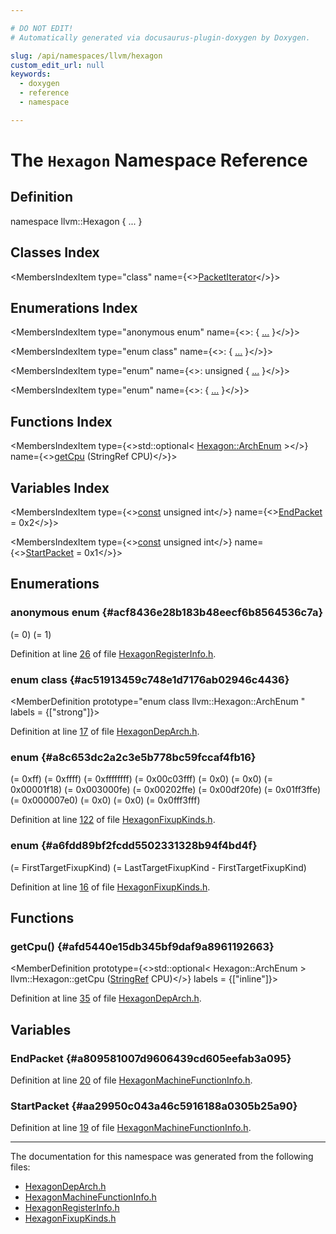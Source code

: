 ```yaml
---

# DO NOT EDIT!
# Automatically generated via docusaurus-plugin-doxygen by Doxygen.

slug: /api/namespaces/llvm/hexagon
custom_edit_url: null
keywords:
  - doxygen
  - reference
  - namespace

---
```





# The `Hexagon` Namespace Reference

<DoxygenPage pluginConfig={pluginConfig}>



## Definition

<CodeBlock>namespace llvm::Hexagon &#123; ... &#125;</CodeBlock>

## Classes Index

<MembersIndex>

<MembersIndexItem
  type="class"
  name={<><a href="/docs/api/classes/llvm/hexagon/packetiterator">PacketIterator</a></>}>
</MembersIndexItem>

</MembersIndex>

## Enumerations Index

<MembersIndex>

<MembersIndexItem
  type="anonymous enum"
  name={<>:  &#123; <a href="#acf8436e28b183b48eecf6b8564536c7a">...</a> &#125;</>}>
</MembersIndexItem>

<MembersIndexItem
  type="enum class"
  name={<>:  &#123; <a href="#ac51913459c748e1d7176ab02946c4436">...</a> &#125;</>}>
</MembersIndexItem>

<MembersIndexItem
  type="enum"
  name={<>: unsigned &#123; <a href="#a8c653dc2a2c3e5b778bc59fccaf4fb16">...</a> &#125;</>}>
</MembersIndexItem>

<MembersIndexItem
  type="enum"
  name={<>:  &#123; <a href="#a6fdd89bf2fcdd5502331328b94f4bd4f">...</a> &#125;</>}>
</MembersIndexItem>

</MembersIndex>

## Functions Index

<MembersIndex>

<MembersIndexItem
  type={<>std::optional&lt; <a href="#ac51913459c748e1d7176ab02946c4436">Hexagon::ArchEnum</a> &gt;</>}
  name={<><a href="#afd5440e15db345bf9daf9a8961192663">getCpu</a> (StringRef CPU)</>}>
</MembersIndexItem>

</MembersIndex>

## Variables Index

<MembersIndex>

<MembersIndexItem
  type={<><a href="/docs/api/files/lib/lib/target/lib/target/aarch64/aarch64promoteconstant-cpp/#a90f8350fecae261c25be85d38b451bff">const</a> unsigned int</>}
  name={<><a href="#a809581007d9606439cd605eefab3a095">EndPacket</a> = 0x2</>}>
</MembersIndexItem>

<MembersIndexItem
  type={<><a href="/docs/api/files/lib/lib/target/lib/target/aarch64/aarch64promoteconstant-cpp/#a90f8350fecae261c25be85d38b451bff">const</a> unsigned int</>}
  name={<><a href="#aa29950c043a46c5916188a0305b25a90">StartPacket</a> = 0x1</>}>
</MembersIndexItem>

</MembersIndex>


<SectionDefinition>

## Enumerations

### anonymous enum  {#acf8436e28b183b48eecf6b8564536c7a}

<MemberDefinition
  prototype="anonymous enum ">

<EnumerationList title="Enumeration values">

<Link id="acf8436e28b183b48eecf6b8564536c7aa4c96233dec1eedf779c37f230f6d8c10" />
<EnumerationListItem name="ps_sub_lo">
 (= 0)
</EnumerationListItem>

<Link id="acf8436e28b183b48eecf6b8564536c7aa7e62627fded515ebb9ff5d0ec9571d95" />
<EnumerationListItem name="ps_sub_hi">
 (= 1)
</EnumerationListItem>

</EnumerationList>

Definition at line <a href="/docs/api/files/lib/lib/target/lib/target/hexagon/hexagonregisterinfo-h/#l00026">26</a> of file <a href="/docs/api/files/lib/lib/target/lib/target/hexagon/hexagonregisterinfo-h">HexagonRegisterInfo.h</a>.
</MemberDefinition>

### enum class  {#ac51913459c748e1d7176ab02946c4436}

<MemberDefinition
  prototype="enum class llvm::Hexagon::ArchEnum "
 labels = {["strong"]}>

<EnumerationList title="Enumeration values">

<Link id="ac51913459c748e1d7176ab02946c4436a31ca3cae0b846c9a58d52c656d28b5e0" />
<EnumerationListItem name="NoArch">

</EnumerationListItem>

<Link id="ac51913459c748e1d7176ab02946c4436a8045a0a6c688b0635e3caccc408a1446" />
<EnumerationListItem name="Generic">

</EnumerationListItem>

<Link id="ac51913459c748e1d7176ab02946c4436a8cff5423006469332e8ae5e3a8c8559c" />
<EnumerationListItem name="V5">

</EnumerationListItem>

<Link id="ac51913459c748e1d7176ab02946c4436a7e2f25174ce09de028190095cc693a5e" />
<EnumerationListItem name="V55">

</EnumerationListItem>

<Link id="ac51913459c748e1d7176ab02946c4436a8336608773c499fd7e37000fac2f9cfd" />
<EnumerationListItem name="V60">

</EnumerationListItem>

<Link id="ac51913459c748e1d7176ab02946c4436a113b0d77002193057e4a99b66ceb8264" />
<EnumerationListItem name="V62">

</EnumerationListItem>

<Link id="ac51913459c748e1d7176ab02946c4436aa7903c0ef33fd8000b9fded2bd20f6cb" />
<EnumerationListItem name="V65">

</EnumerationListItem>

<Link id="ac51913459c748e1d7176ab02946c4436a2267b8c0f3b8c12c5bbbf66978544a0d" />
<EnumerationListItem name="V66">

</EnumerationListItem>

<Link id="ac51913459c748e1d7176ab02946c4436a0db1fd5100de9dcbc5f2949df2a2dbf7" />
<EnumerationListItem name="V67">

</EnumerationListItem>

<Link id="ac51913459c748e1d7176ab02946c4436a52cd6998d793235c390b570fba7d206c" />
<EnumerationListItem name="V68">

</EnumerationListItem>

<Link id="ac51913459c748e1d7176ab02946c4436a08c198530a951b0d1adc8c0f38967bb1" />
<EnumerationListItem name="V69">

</EnumerationListItem>

<Link id="ac51913459c748e1d7176ab02946c4436a21f8c41b215c6879bfc46b10e506d2d4" />
<EnumerationListItem name="V71">

</EnumerationListItem>

<Link id="ac51913459c748e1d7176ab02946c4436a4084fbfbf7c3d3e99fcda5f126a1e494" />
<EnumerationListItem name="V73">

</EnumerationListItem>

<Link id="ac51913459c748e1d7176ab02946c4436ab1cab2dc211faa7bcebb331fd40454fb" />
<EnumerationListItem name="V75">

</EnumerationListItem>

<Link id="ac51913459c748e1d7176ab02946c4436a98a8f93c2a6e174b45fc01e59ccf8ffe" />
<EnumerationListItem name="V79">

</EnumerationListItem>

</EnumerationList>

Definition at line <a href="/docs/api/files/lib/lib/target/lib/target/hexagon/hexagondeparch-h/#l00017">17</a> of file <a href="/docs/api/files/lib/lib/target/lib/target/hexagon/hexagondeparch-h">HexagonDepArch.h</a>.
</MemberDefinition>

### enum  {#a8c653dc2a2c3e5b778bc59fccaf4fb16}

<MemberDefinition
  prototype="enum llvm::Hexagon::FixupBitmaps : unsigned">

<EnumerationList title="Enumeration values">

<Link id="a8c653dc2a2c3e5b778bc59fccaf4fb16aca9d109bb52922d62ac1360f6c245430" />
<EnumerationListItem name="Word8">
 (= 0xff)
</EnumerationListItem>

<Link id="a8c653dc2a2c3e5b778bc59fccaf4fb16af5deb2c9fa39e76fe600cc15eeb906ff" />
<EnumerationListItem name="Word16">
 (= 0xffff)
</EnumerationListItem>

<Link id="a8c653dc2a2c3e5b778bc59fccaf4fb16affa3e1d1df2355a0ffd85ea780f2bfdc" />
<EnumerationListItem name="Word32">
 (= 0xffffffff)
</EnumerationListItem>

<Link id="a8c653dc2a2c3e5b778bc59fccaf4fb16a5f7eb415278f77283cce259d9d24eb95" />
<EnumerationListItem name="Word32_LO">
 (= 0x00c03fff)
</EnumerationListItem>

<Link id="a8c653dc2a2c3e5b778bc59fccaf4fb16a6c8c63e43b2e72589aa21b8ae4cf9d6f" />
<EnumerationListItem name="Word32_HL">
 (= 0x0)
</EnumerationListItem>

<Link id="a8c653dc2a2c3e5b778bc59fccaf4fb16ac62f5ab87b94784e37c032d3b017adc2" />
<EnumerationListItem name="Word32_GP">
 (= 0x0)
</EnumerationListItem>

<Link id="a8c653dc2a2c3e5b778bc59fccaf4fb16a7d40fcd363ac46a36895b71557813d41" />
<EnumerationListItem name="Word32_B7">
 (= 0x00001f18)
</EnumerationListItem>

<Link id="a8c653dc2a2c3e5b778bc59fccaf4fb16a5bd3bfde148e4996714caa1253181708" />
<EnumerationListItem name="Word32_B9">
 (= 0x003000fe)
</EnumerationListItem>

<Link id="a8c653dc2a2c3e5b778bc59fccaf4fb16ab336784618a49f1012abab88c2ee2ce9" />
<EnumerationListItem name="Word32_B13">
 (= 0x00202ffe)
</EnumerationListItem>

<Link id="a8c653dc2a2c3e5b778bc59fccaf4fb16afcf4d8412054486defa361117357ef12" />
<EnumerationListItem name="Word32_B15">
 (= 0x00df20fe)
</EnumerationListItem>

<Link id="a8c653dc2a2c3e5b778bc59fccaf4fb16a95197cd78c5f47d30f5aa6a1c747d367" />
<EnumerationListItem name="Word32_B22">
 (= 0x01ff3ffe)
</EnumerationListItem>

<Link id="a8c653dc2a2c3e5b778bc59fccaf4fb16ad6b43dd2812fd2ca1afe240f9f5fc4ca" />
<EnumerationListItem name="Word32_R6">
 (= 0x000007e0)
</EnumerationListItem>

<Link id="a8c653dc2a2c3e5b778bc59fccaf4fb16a4ca761661613260604234891e7f9908e" />
<EnumerationListItem name="Word32_U6">
 (= 0x0)
</EnumerationListItem>

<Link id="a8c653dc2a2c3e5b778bc59fccaf4fb16a856313e9c05314a8c54badd71b85d5b1" />
<EnumerationListItem name="Word32_U16">
 (= 0x0)
</EnumerationListItem>

<Link id="a8c653dc2a2c3e5b778bc59fccaf4fb16afd71ab505948dae24b20d14bf5ca8662" />
<EnumerationListItem name="Word32_X26">
 (= 0x0fff3fff)
</EnumerationListItem>

</EnumerationList>

Definition at line <a href="/docs/api/files/lib/lib/target/lib/target/hexagon/lib/target/hexagon/mctargetdesc/hexagonfixupkinds-h/#l00122">122</a> of file <a href="/docs/api/files/lib/lib/target/lib/target/hexagon/lib/target/hexagon/mctargetdesc/hexagonfixupkinds-h">HexagonFixupKinds.h</a>.
</MemberDefinition>

### enum  {#a6fdd89bf2fcdd5502331328b94f4bd4f}

<MemberDefinition
  prototype="enum llvm::Hexagon::Fixups ">

<EnumerationList title="Enumeration values">

<Link id="a6fdd89bf2fcdd5502331328b94f4bd4fa9d43956f2ba0ad2b6a14b6f15d8a9d1b" />
<EnumerationListItem name="fixup_Hexagon_B22_PCREL">
 (= FirstTargetFixupKind)
</EnumerationListItem>

<Link id="a6fdd89bf2fcdd5502331328b94f4bd4fa8e7f405b8420c4b38d640cd008c0f1b5" />
<EnumerationListItem name="fixup_Hexagon_B15_PCREL">

</EnumerationListItem>

<Link id="a6fdd89bf2fcdd5502331328b94f4bd4faec512985edaee90285f046598a99c063" />
<EnumerationListItem name="fixup_Hexagon_B7_PCREL">

</EnumerationListItem>

<Link id="a6fdd89bf2fcdd5502331328b94f4bd4fa62fc0b99badda962b2f1bcdd1367ff13" />
<EnumerationListItem name="fixup_Hexagon_LO16">

</EnumerationListItem>

<Link id="a6fdd89bf2fcdd5502331328b94f4bd4fa9ac1d082837fe4e072372d5479ecd945" />
<EnumerationListItem name="fixup_Hexagon_HI16">

</EnumerationListItem>

<Link id="a6fdd89bf2fcdd5502331328b94f4bd4fa0a49adb0d61b7f58450fa61d489c9de5" />
<EnumerationListItem name="fixup_Hexagon_32">

</EnumerationListItem>

<Link id="a6fdd89bf2fcdd5502331328b94f4bd4fa983047fe1d9d76db3ea8ada08e1a1761" />
<EnumerationListItem name="fixup_Hexagon_16">

</EnumerationListItem>

<Link id="a6fdd89bf2fcdd5502331328b94f4bd4facd53bc898ef0ddc41efd51d392581b89" />
<EnumerationListItem name="fixup_Hexagon_8">

</EnumerationListItem>

<Link id="a6fdd89bf2fcdd5502331328b94f4bd4fa9138381af1cca4c3b1b6d704b99a1264" />
<EnumerationListItem name="fixup_Hexagon_GPREL16_0">

</EnumerationListItem>

<Link id="a6fdd89bf2fcdd5502331328b94f4bd4fa8772f6b3894ea2528dd63a9b18d486c0" />
<EnumerationListItem name="fixup_Hexagon_GPREL16_1">

</EnumerationListItem>

<Link id="a6fdd89bf2fcdd5502331328b94f4bd4fa86787739672c42f914e9cff84b54fd08" />
<EnumerationListItem name="fixup_Hexagon_GPREL16_2">

</EnumerationListItem>

<Link id="a6fdd89bf2fcdd5502331328b94f4bd4fa09ee45819d307cd444ef760ba4b4a839" />
<EnumerationListItem name="fixup_Hexagon_GPREL16_3">

</EnumerationListItem>

<Link id="a6fdd89bf2fcdd5502331328b94f4bd4fa79ef6386750168ee03339b4d203ec396" />
<EnumerationListItem name="fixup_Hexagon_HL16">

</EnumerationListItem>

<Link id="a6fdd89bf2fcdd5502331328b94f4bd4fa3892bebaed52b6bb7704fb4705bfd3ea" />
<EnumerationListItem name="fixup_Hexagon_B13_PCREL">

</EnumerationListItem>

<Link id="a6fdd89bf2fcdd5502331328b94f4bd4fa8433e062504192a5113a2e9d08e911e2" />
<EnumerationListItem name="fixup_Hexagon_B9_PCREL">

</EnumerationListItem>

<Link id="a6fdd89bf2fcdd5502331328b94f4bd4fa659fb706c1401f9541effc64fa54ba68" />
<EnumerationListItem name="fixup_Hexagon_B32_PCREL_X">

</EnumerationListItem>

<Link id="a6fdd89bf2fcdd5502331328b94f4bd4fa8d74109744840889ca2b701dfcdac096" />
<EnumerationListItem name="fixup_Hexagon_32_6_X">

</EnumerationListItem>

<Link id="a6fdd89bf2fcdd5502331328b94f4bd4fadfd8c0fda1dc285ceabeb34ddcd3a226" />
<EnumerationListItem name="fixup_Hexagon_B22_PCREL_X">

</EnumerationListItem>

<Link id="a6fdd89bf2fcdd5502331328b94f4bd4fadba6b69224d9575e3845b5a1d5fbf437" />
<EnumerationListItem name="fixup_Hexagon_B15_PCREL_X">

</EnumerationListItem>

<Link id="a6fdd89bf2fcdd5502331328b94f4bd4fa5742fbb01e95827aa1d4fed0e8bf49db" />
<EnumerationListItem name="fixup_Hexagon_B13_PCREL_X">

</EnumerationListItem>

<Link id="a6fdd89bf2fcdd5502331328b94f4bd4faf7ad305a417f6572f3ecc7d3d73179ca" />
<EnumerationListItem name="fixup_Hexagon_B9_PCREL_X">

</EnumerationListItem>

<Link id="a6fdd89bf2fcdd5502331328b94f4bd4fa2fc452a2d9e80df1f68ec27693e9632c" />
<EnumerationListItem name="fixup_Hexagon_B7_PCREL_X">

</EnumerationListItem>

<Link id="a6fdd89bf2fcdd5502331328b94f4bd4fa1238f42b1826506b29adb8d7e79b6881" />
<EnumerationListItem name="fixup_Hexagon_16_X">

</EnumerationListItem>

<Link id="a6fdd89bf2fcdd5502331328b94f4bd4fa4a4308781cf42caa5826013ce7196fa5" />
<EnumerationListItem name="fixup_Hexagon_12_X">

</EnumerationListItem>

<Link id="a6fdd89bf2fcdd5502331328b94f4bd4fab6c0d1722606ba0c87cf23facac8cf9a" />
<EnumerationListItem name="fixup_Hexagon_11_X">

</EnumerationListItem>

<Link id="a6fdd89bf2fcdd5502331328b94f4bd4fad99ecf031674f184411b22dc55e59659" />
<EnumerationListItem name="fixup_Hexagon_10_X">

</EnumerationListItem>

<Link id="a6fdd89bf2fcdd5502331328b94f4bd4fac2aefbd0a7d3415735342e0b3dd7607d" />
<EnumerationListItem name="fixup_Hexagon_9_X">

</EnumerationListItem>

<Link id="a6fdd89bf2fcdd5502331328b94f4bd4fa1752309db082a3eaf850e6478cb6e2ac" />
<EnumerationListItem name="fixup_Hexagon_8_X">

</EnumerationListItem>

<Link id="a6fdd89bf2fcdd5502331328b94f4bd4fa88a5681b1be1d10a65270e11a9680a51" />
<EnumerationListItem name="fixup_Hexagon_7_X">

</EnumerationListItem>

<Link id="a6fdd89bf2fcdd5502331328b94f4bd4fa75669d3838a8248efdcecdf57ea4eaee" />
<EnumerationListItem name="fixup_Hexagon_6_X">

</EnumerationListItem>

<Link id="a6fdd89bf2fcdd5502331328b94f4bd4fa58d886d876663e910bb42d4711cd3a47" />
<EnumerationListItem name="fixup_Hexagon_32_PCREL">

</EnumerationListItem>

<Link id="a6fdd89bf2fcdd5502331328b94f4bd4fa1e3c630a7c5b5dc7c5329435a6b41a97" />
<EnumerationListItem name="fixup_Hexagon_COPY">

</EnumerationListItem>

<Link id="a6fdd89bf2fcdd5502331328b94f4bd4fa27b6bfa00bdafea93c099b82427a4825" />
<EnumerationListItem name="fixup_Hexagon_GLOB_DAT">

</EnumerationListItem>

<Link id="a6fdd89bf2fcdd5502331328b94f4bd4fa170d14cf0c7d0e241f21dde3baf09d24" />
<EnumerationListItem name="fixup_Hexagon_JMP_SLOT">

</EnumerationListItem>

<Link id="a6fdd89bf2fcdd5502331328b94f4bd4fa85cc680592aabe5903faee5dbe52a293" />
<EnumerationListItem name="fixup_Hexagon_RELATIVE">

</EnumerationListItem>

<Link id="a6fdd89bf2fcdd5502331328b94f4bd4fa5de78d76e447c09d64aff72960145cd2" />
<EnumerationListItem name="fixup_Hexagon_PLT_B22_PCREL">

</EnumerationListItem>

<Link id="a6fdd89bf2fcdd5502331328b94f4bd4fabfc9bbd4439da18ba02014c0034ab906" />
<EnumerationListItem name="fixup_Hexagon_GOTREL_LO16">

</EnumerationListItem>

<Link id="a6fdd89bf2fcdd5502331328b94f4bd4fa58f925e6ea2b9418e5f060c7a20db09e" />
<EnumerationListItem name="fixup_Hexagon_GOTREL_HI16">

</EnumerationListItem>

<Link id="a6fdd89bf2fcdd5502331328b94f4bd4fa886678bbd3b53e49c1e613b69345eb82" />
<EnumerationListItem name="fixup_Hexagon_GOTREL_32">

</EnumerationListItem>

<Link id="a6fdd89bf2fcdd5502331328b94f4bd4fa6983463228ac808d9fdb72f996efd344" />
<EnumerationListItem name="fixup_Hexagon_GOT_LO16">

</EnumerationListItem>

<Link id="a6fdd89bf2fcdd5502331328b94f4bd4fa0bd79ef1d1a6a62fb91a9f28447b1e3c" />
<EnumerationListItem name="fixup_Hexagon_GOT_HI16">

</EnumerationListItem>

<Link id="a6fdd89bf2fcdd5502331328b94f4bd4fa1650494cb02ba11cae46812eab294dd4" />
<EnumerationListItem name="fixup_Hexagon_GOT_32">

</EnumerationListItem>

<Link id="a6fdd89bf2fcdd5502331328b94f4bd4fa10325a6488d2667fde692f8168f36536" />
<EnumerationListItem name="fixup_Hexagon_GOT_16">

</EnumerationListItem>

<Link id="a6fdd89bf2fcdd5502331328b94f4bd4fa3e900a9a202bbab42a492fa01de22593" />
<EnumerationListItem name="fixup_Hexagon_DTPMOD_32">

</EnumerationListItem>

<Link id="a6fdd89bf2fcdd5502331328b94f4bd4fa8a0fc945427de25d74ac06fbfec27455" />
<EnumerationListItem name="fixup_Hexagon_DTPREL_LO16">

</EnumerationListItem>

<Link id="a6fdd89bf2fcdd5502331328b94f4bd4fa3ad50b0feaad604ba6c3e1bb12d5d53e" />
<EnumerationListItem name="fixup_Hexagon_DTPREL_HI16">

</EnumerationListItem>

<Link id="a6fdd89bf2fcdd5502331328b94f4bd4fa877c2ee214a59923396a49df10525171" />
<EnumerationListItem name="fixup_Hexagon_DTPREL_32">

</EnumerationListItem>

<Link id="a6fdd89bf2fcdd5502331328b94f4bd4fa7380060dd15e7fae6a660465c0c0215a" />
<EnumerationListItem name="fixup_Hexagon_DTPREL_16">

</EnumerationListItem>

<Link id="a6fdd89bf2fcdd5502331328b94f4bd4fa9a689f3ed64b9083dc9b5b9d8cfaaf68" />
<EnumerationListItem name="fixup_Hexagon_GD_PLT_B22_PCREL">

</EnumerationListItem>

<Link id="a6fdd89bf2fcdd5502331328b94f4bd4fa1d78e3d110cd9b108eae5c7dfe20b9c3" />
<EnumerationListItem name="fixup_Hexagon_LD_PLT_B22_PCREL">

</EnumerationListItem>

<Link id="a6fdd89bf2fcdd5502331328b94f4bd4fa71ffeb67d2bb37d7ca90058c88c87d7a" />
<EnumerationListItem name="fixup_Hexagon_GD_GOT_LO16">

</EnumerationListItem>

<Link id="a6fdd89bf2fcdd5502331328b94f4bd4fa0bd2f6d5a9ddac2ae30d825a7c9c0aff" />
<EnumerationListItem name="fixup_Hexagon_GD_GOT_HI16">

</EnumerationListItem>

<Link id="a6fdd89bf2fcdd5502331328b94f4bd4fa95aa368cc3aa0efc85295e5e0fda662e" />
<EnumerationListItem name="fixup_Hexagon_GD_GOT_32">

</EnumerationListItem>

<Link id="a6fdd89bf2fcdd5502331328b94f4bd4fa5bddf1f4c7df22f46a83d1ffeec2d9dc" />
<EnumerationListItem name="fixup_Hexagon_GD_GOT_16">

</EnumerationListItem>

<Link id="a6fdd89bf2fcdd5502331328b94f4bd4fab96a52b0f2dd5f94298e3a0c2b292498" />
<EnumerationListItem name="fixup_Hexagon_LD_GOT_LO16">

</EnumerationListItem>

<Link id="a6fdd89bf2fcdd5502331328b94f4bd4fa46d5b5f65f0c34f1df0dc1d127bb267b" />
<EnumerationListItem name="fixup_Hexagon_LD_GOT_HI16">

</EnumerationListItem>

<Link id="a6fdd89bf2fcdd5502331328b94f4bd4fae835cb5b9d766d2a38aa6dc318ead74c" />
<EnumerationListItem name="fixup_Hexagon_LD_GOT_32">

</EnumerationListItem>

<Link id="a6fdd89bf2fcdd5502331328b94f4bd4fa8f23abef486b6e149287dd187f4a1774" />
<EnumerationListItem name="fixup_Hexagon_LD_GOT_16">

</EnumerationListItem>

<Link id="a6fdd89bf2fcdd5502331328b94f4bd4faf702bce95b626ec4b9882426369264e4" />
<EnumerationListItem name="fixup_Hexagon_IE_LO16">

</EnumerationListItem>

<Link id="a6fdd89bf2fcdd5502331328b94f4bd4fa640f88cd125f9b795bf9ea5637c1af80" />
<EnumerationListItem name="fixup_Hexagon_IE_HI16">

</EnumerationListItem>

<Link id="a6fdd89bf2fcdd5502331328b94f4bd4fa96cfce497d5a8ffbc24e234b6b5b65dd" />
<EnumerationListItem name="fixup_Hexagon_IE_32">

</EnumerationListItem>

<Link id="a6fdd89bf2fcdd5502331328b94f4bd4fa47a387a1776b251aaf360a6dce6c506a" />
<EnumerationListItem name="fixup_Hexagon_IE_16">

</EnumerationListItem>

<Link id="a6fdd89bf2fcdd5502331328b94f4bd4fa3eee608f87c662e714399c4da1bcdfe0" />
<EnumerationListItem name="fixup_Hexagon_IE_GOT_LO16">

</EnumerationListItem>

<Link id="a6fdd89bf2fcdd5502331328b94f4bd4fac7156b443277048d58471fe1abd746e9" />
<EnumerationListItem name="fixup_Hexagon_IE_GOT_HI16">

</EnumerationListItem>

<Link id="a6fdd89bf2fcdd5502331328b94f4bd4fa9ad1ee188faef46ac49cd93b07a0e805" />
<EnumerationListItem name="fixup_Hexagon_IE_GOT_32">

</EnumerationListItem>

<Link id="a6fdd89bf2fcdd5502331328b94f4bd4fab8ade61a33bbfaa4d5a25268acc2b601" />
<EnumerationListItem name="fixup_Hexagon_IE_GOT_16">

</EnumerationListItem>

<Link id="a6fdd89bf2fcdd5502331328b94f4bd4faa504ba238a35d3921438a7cc482d33ad" />
<EnumerationListItem name="fixup_Hexagon_TPREL_LO16">

</EnumerationListItem>

<Link id="a6fdd89bf2fcdd5502331328b94f4bd4faa5df11702270e9d9efea4564ee46ebeb" />
<EnumerationListItem name="fixup_Hexagon_TPREL_HI16">

</EnumerationListItem>

<Link id="a6fdd89bf2fcdd5502331328b94f4bd4fa51750857d8c467426b78cf2b3335ba92" />
<EnumerationListItem name="fixup_Hexagon_TPREL_32">

</EnumerationListItem>

<Link id="a6fdd89bf2fcdd5502331328b94f4bd4fa404621dd8b91539d09de1373561a5443" />
<EnumerationListItem name="fixup_Hexagon_TPREL_16">

</EnumerationListItem>

<Link id="a6fdd89bf2fcdd5502331328b94f4bd4fa94c391478d4495def35b608d8d49aecd" />
<EnumerationListItem name="fixup_Hexagon_6_PCREL_X">

</EnumerationListItem>

<Link id="a6fdd89bf2fcdd5502331328b94f4bd4faf1153ccc22742ec0464cb1b9927eecc9" />
<EnumerationListItem name="fixup_Hexagon_GOTREL_32_6_X">

</EnumerationListItem>

<Link id="a6fdd89bf2fcdd5502331328b94f4bd4fafa196a1c11f392e0d0778479cbdcb390" />
<EnumerationListItem name="fixup_Hexagon_GOTREL_16_X">

</EnumerationListItem>

<Link id="a6fdd89bf2fcdd5502331328b94f4bd4fad4fc2083e1517b0cf6dfd085231fbd89" />
<EnumerationListItem name="fixup_Hexagon_GOTREL_11_X">

</EnumerationListItem>

<Link id="a6fdd89bf2fcdd5502331328b94f4bd4fac97b8f66ee281a6286efcebc4697e7ed" />
<EnumerationListItem name="fixup_Hexagon_GOT_32_6_X">

</EnumerationListItem>

<Link id="a6fdd89bf2fcdd5502331328b94f4bd4fa5b53b6d46a35711771f21d6988e00bc6" />
<EnumerationListItem name="fixup_Hexagon_GOT_16_X">

</EnumerationListItem>

<Link id="a6fdd89bf2fcdd5502331328b94f4bd4fad2f0d42bcf2a8b8d8cc55870ea4f968a" />
<EnumerationListItem name="fixup_Hexagon_GOT_11_X">

</EnumerationListItem>

<Link id="a6fdd89bf2fcdd5502331328b94f4bd4fa703bfe0936ee91755b39ec64dceed58b" />
<EnumerationListItem name="fixup_Hexagon_DTPREL_32_6_X">

</EnumerationListItem>

<Link id="a6fdd89bf2fcdd5502331328b94f4bd4fad98d188763eb82743804f9487e2aa1e7" />
<EnumerationListItem name="fixup_Hexagon_DTPREL_16_X">

</EnumerationListItem>

<Link id="a6fdd89bf2fcdd5502331328b94f4bd4fa824c46bf71f91ca5c47d28f611512b25" />
<EnumerationListItem name="fixup_Hexagon_DTPREL_11_X">

</EnumerationListItem>

<Link id="a6fdd89bf2fcdd5502331328b94f4bd4fa46bb2621d89288ade28fc1ef2bcd0d7d" />
<EnumerationListItem name="fixup_Hexagon_GD_GOT_32_6_X">

</EnumerationListItem>

<Link id="a6fdd89bf2fcdd5502331328b94f4bd4fa698984f6e98ef90a74f4ffb1110c8e83" />
<EnumerationListItem name="fixup_Hexagon_GD_GOT_16_X">

</EnumerationListItem>

<Link id="a6fdd89bf2fcdd5502331328b94f4bd4fa69dd3f3b5eee56c84b9d3d753f9f3696" />
<EnumerationListItem name="fixup_Hexagon_GD_GOT_11_X">

</EnumerationListItem>

<Link id="a6fdd89bf2fcdd5502331328b94f4bd4faab1514b556208cf0151233da6d70a0c1" />
<EnumerationListItem name="fixup_Hexagon_LD_GOT_32_6_X">

</EnumerationListItem>

<Link id="a6fdd89bf2fcdd5502331328b94f4bd4fa8e2d48cfc26356af4a52ab9738e813de" />
<EnumerationListItem name="fixup_Hexagon_LD_GOT_16_X">

</EnumerationListItem>

<Link id="a6fdd89bf2fcdd5502331328b94f4bd4fad2c0c2014c24cb796bfcbeebd7bc8a02" />
<EnumerationListItem name="fixup_Hexagon_LD_GOT_11_X">

</EnumerationListItem>

<Link id="a6fdd89bf2fcdd5502331328b94f4bd4fae0bfea17caa1f1375f045bc52c812870" />
<EnumerationListItem name="fixup_Hexagon_IE_32_6_X">

</EnumerationListItem>

<Link id="a6fdd89bf2fcdd5502331328b94f4bd4fa762facc50089208c6007d89f6935c99b" />
<EnumerationListItem name="fixup_Hexagon_IE_16_X">

</EnumerationListItem>

<Link id="a6fdd89bf2fcdd5502331328b94f4bd4fa59c78c64a975df3e44624569e8142127" />
<EnumerationListItem name="fixup_Hexagon_IE_GOT_32_6_X">

</EnumerationListItem>

<Link id="a6fdd89bf2fcdd5502331328b94f4bd4fa1437ba334dcf5bdf60eed35e439eeccd" />
<EnumerationListItem name="fixup_Hexagon_IE_GOT_16_X">

</EnumerationListItem>

<Link id="a6fdd89bf2fcdd5502331328b94f4bd4fae412b909dd6c896523c05e3d7f1315d9" />
<EnumerationListItem name="fixup_Hexagon_IE_GOT_11_X">

</EnumerationListItem>

<Link id="a6fdd89bf2fcdd5502331328b94f4bd4fa27a221e1c9b48f060c699ffef2bc3784" />
<EnumerationListItem name="fixup_Hexagon_TPREL_32_6_X">

</EnumerationListItem>

<Link id="a6fdd89bf2fcdd5502331328b94f4bd4fa2a2067c1eb00e35133f5d83164e77267" />
<EnumerationListItem name="fixup_Hexagon_TPREL_16_X">

</EnumerationListItem>

<Link id="a6fdd89bf2fcdd5502331328b94f4bd4fabb0a4c45ae086959ca277bb07406f6ee" />
<EnumerationListItem name="fixup_Hexagon_TPREL_11_X">

</EnumerationListItem>

<Link id="a6fdd89bf2fcdd5502331328b94f4bd4faf45ac0138cce02b717e60b43ac920e06" />
<EnumerationListItem name="fixup_Hexagon_23_REG">

</EnumerationListItem>

<Link id="a6fdd89bf2fcdd5502331328b94f4bd4fa105e484db4846fe2f4433677246b78e3" />
<EnumerationListItem name="fixup_Hexagon_27_REG">

</EnumerationListItem>

<Link id="a6fdd89bf2fcdd5502331328b94f4bd4fa95bb47d6433e0d1496f52a00247731dd" />
<EnumerationListItem name="fixup_Hexagon_GD_PLT_B22_PCREL_X">

</EnumerationListItem>

<Link id="a6fdd89bf2fcdd5502331328b94f4bd4fa72100ecf8c35b05ed173bdb24b6cd01e" />
<EnumerationListItem name="fixup_Hexagon_GD_PLT_B32_PCREL_X">

</EnumerationListItem>

<Link id="a6fdd89bf2fcdd5502331328b94f4bd4fa43847e6cd11cfe076051a9997931709a" />
<EnumerationListItem name="fixup_Hexagon_LD_PLT_B22_PCREL_X">

</EnumerationListItem>

<Link id="a6fdd89bf2fcdd5502331328b94f4bd4fa07f492a937c5572b112d66da7966073c" />
<EnumerationListItem name="fixup_Hexagon_LD_PLT_B32_PCREL_X">

</EnumerationListItem>

<Link id="a6fdd89bf2fcdd5502331328b94f4bd4fab984de158fd26c0a47bca080dc502c6f" />
<EnumerationListItem name="LastTargetFixupKind">

</EnumerationListItem>

<Link id="a6fdd89bf2fcdd5502331328b94f4bd4fa6ae0c38cd8fb6d8505e1d6008bd48f50" />
<EnumerationListItem name="NumTargetFixupKinds">
 (= LastTargetFixupKind - FirstTargetFixupKind)
</EnumerationListItem>

</EnumerationList>

Definition at line <a href="/docs/api/files/lib/lib/target/lib/target/hexagon/lib/target/hexagon/mctargetdesc/hexagonfixupkinds-h/#l00016">16</a> of file <a href="/docs/api/files/lib/lib/target/lib/target/hexagon/lib/target/hexagon/mctargetdesc/hexagonfixupkinds-h">HexagonFixupKinds.h</a>.
</MemberDefinition>

</SectionDefinition>

<SectionDefinition>

## Functions

### getCpu() {#afd5440e15db345bf9daf9a8961192663}

<MemberDefinition
  prototype={<>std::optional&lt; Hexagon::ArchEnum &gt; llvm::Hexagon::getCpu (<a href="/docs/api/classes/llvm/stringref">StringRef</a> CPU)</>}
  labels = {["inline"]}>

Definition at line <a href="/docs/api/files/lib/lib/target/lib/target/hexagon/hexagondeparch-h/#l00035">35</a> of file <a href="/docs/api/files/lib/lib/target/lib/target/hexagon/hexagondeparch-h">HexagonDepArch.h</a>.
</MemberDefinition>

</SectionDefinition>

<SectionDefinition>

## Variables

### EndPacket {#a809581007d9606439cd605eefab3a095}

<MemberDefinition
  prototype="const unsigned int llvm::Hexagon::EndPacket = 0x2">

Definition at line <a href="/docs/api/files/lib/lib/target/lib/target/hexagon/hexagonmachinefunctioninfo-h/#l00020">20</a> of file <a href="/docs/api/files/lib/lib/target/lib/target/hexagon/hexagonmachinefunctioninfo-h">HexagonMachineFunctionInfo.h</a>.
</MemberDefinition>

### StartPacket {#aa29950c043a46c5916188a0305b25a90}

<MemberDefinition
  prototype="const unsigned int llvm::Hexagon::StartPacket = 0x1">

Definition at line <a href="/docs/api/files/lib/lib/target/lib/target/hexagon/hexagonmachinefunctioninfo-h/#l00019">19</a> of file <a href="/docs/api/files/lib/lib/target/lib/target/hexagon/hexagonmachinefunctioninfo-h">HexagonMachineFunctionInfo.h</a>.
</MemberDefinition>

</SectionDefinition>

<hr/>

The documentation for this namespace was generated from the following files:

<ul>
<li><a href="/docs/api/files/lib/lib/target/lib/target/hexagon/hexagondeparch-h">HexagonDepArch.h</a></li>
<li><a href="/docs/api/files/lib/lib/target/lib/target/hexagon/hexagonmachinefunctioninfo-h">HexagonMachineFunctionInfo.h</a></li>
<li><a href="/docs/api/files/lib/lib/target/lib/target/hexagon/hexagonregisterinfo-h">HexagonRegisterInfo.h</a></li>
<li><a href="/docs/api/files/lib/lib/target/lib/target/hexagon/lib/target/hexagon/mctargetdesc/hexagonfixupkinds-h">HexagonFixupKinds.h</a></li>
</ul>

</DoxygenPage>
